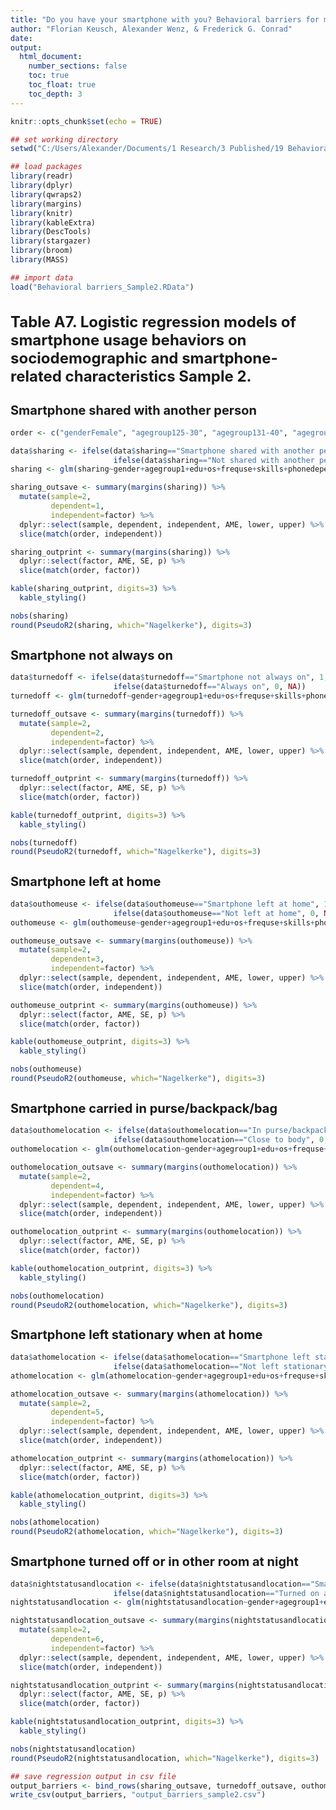 ---
title: "Do you have your smartphone with you? Behavioral barriers for measuring everyday activities with smartphone sensors"
author: "Florian Keusch, Alexander Wenz, & Frederick G. Conrad"
date: 
output:
  html_document:
    number_sections: false
    toc: true
    toc_float: true
    toc_depth: 3
---

<style type="text/css">
h1.title {
  font-size: 28px;
}
h1 { /* Header 1 */
  font-size: 24px;
}
h2 { /* Header 2 */
  font-size: 20px;
}
h3 { /* Header 3 */
  font-size: 16px;
}
</style>

```{r setup, include=FALSE}
knitr::opts_chunk$set(echo = TRUE)
```

```{r, message=FALSE, warning=FALSE}
## set working directory
setwd("C:/Users/Alexander/Documents/1 Research/3 Published/19 Behavioral barriers/Data/v2")

## load packages
library(readr)
library(dplyr)
library(qwraps2)
library(margins)
library(knitr)
library(kableExtra)
library(DescTools)
library(stargazer)
library(broom)
library(MASS)

## import data
load("Behavioral barriers_Sample2.RData")
```

# Table A7. Logistic regression models of smartphone usage behaviors on sociodemographic and smartphone-related characteristics Sample 2.
## Smartphone shared with another person
```{r}
order <- c("genderFemale", "agegroup125-30", "agegroup131-40", "agegroup141-50", "agegroup151-60", "agegroup161+", "eduHigh school degree", "eduCollege degree", "osAndroid", "osOther OS", "frequseEvery day", "frequseSeveral times a day", "skillsIntermediate", "skillsAdvanced", "phonedependentYes")

data$sharing <- ifelse(data$sharing=="Smartphone shared with another person", 1,
                       ifelse(data$sharing=="Not shared with another person", 0, NA))
sharing <- glm(sharing~gender+agegroup1+edu+os+frequse+skills+phonedependent, data, family="binomial")

sharing_outsave <- summary(margins(sharing)) %>%
  mutate(sample=2,
         dependent=1,
         independent=factor) %>%
  dplyr::select(sample, dependent, independent, AME, lower, upper) %>%
  slice(match(order, independent))

sharing_outprint <- summary(margins(sharing)) %>%
  dplyr::select(factor, AME, SE, p) %>%
  slice(match(order, factor))

kable(sharing_outprint, digits=3) %>%
  kable_styling()

nobs(sharing)
round(PseudoR2(sharing, which="Nagelkerke"), digits=3)
```

## Smartphone not always on
```{r}
data$turnedoff <- ifelse(data$turnedoff=="Smartphone not always on", 1,
                       ifelse(data$turnedoff=="Always on", 0, NA))
turnedoff <- glm(turnedoff~gender+agegroup1+edu+os+frequse+skills+phonedependent, data, family="binomial")

turnedoff_outsave <- summary(margins(turnedoff)) %>%
  mutate(sample=2,
         dependent=2,
         independent=factor) %>%
  dplyr::select(sample, dependent, independent, AME, lower, upper) %>%
  slice(match(order, independent))

turnedoff_outprint <- summary(margins(turnedoff)) %>%
  dplyr::select(factor, AME, SE, p) %>%
  slice(match(order, factor))

kable(turnedoff_outprint, digits=3) %>%
  kable_styling()

nobs(turnedoff)
round(PseudoR2(turnedoff, which="Nagelkerke"), digits=3)
```

## Smartphone left at home
```{r}
data$outhomeuse <- ifelse(data$outhomeuse=="Smartphone left at home", 1,
                       ifelse(data$outhomeuse=="Not left at home", 0, NA))
outhomeuse <- glm(outhomeuse~gender+agegroup1+edu+os+frequse+skills+phonedependent, data, family="binomial")

outhomeuse_outsave <- summary(margins(outhomeuse)) %>%
  mutate(sample=2,
         dependent=3,
         independent=factor) %>%
  dplyr::select(sample, dependent, independent, AME, lower, upper) %>%
  slice(match(order, independent))

outhomeuse_outprint <- summary(margins(outhomeuse)) %>%
  dplyr::select(factor, AME, SE, p) %>%
  slice(match(order, factor))

kable(outhomeuse_outprint, digits=3) %>%
  kable_styling()

nobs(outhomeuse)
round(PseudoR2(outhomeuse, which="Nagelkerke"), digits=3)
```

## Smartphone carried in purse/backpack/bag
```{r}
data$outhomelocation <- ifelse(data$outhomelocation=="In purse/backpack/bag", 1,
                       ifelse(data$outhomelocation=="Close to body", 0, NA))
outhomelocation <- glm(outhomelocation~gender+agegroup1+edu+os+frequse+skills+phonedependent, data, family="binomial")

outhomelocation_outsave <- summary(margins(outhomelocation)) %>%
  mutate(sample=2,
         dependent=4,
         independent=factor) %>%
  dplyr::select(sample, dependent, independent, AME, lower, upper) %>%
  slice(match(order, independent))

outhomelocation_outprint <- summary(margins(outhomelocation)) %>%
  dplyr::select(factor, AME, SE, p) %>%
  slice(match(order, factor))

kable(outhomelocation_outprint, digits=3) %>%
  kable_styling()

nobs(outhomelocation)
round(PseudoR2(outhomelocation, which="Nagelkerke"), digits=3)
```

## Smartphone left stationary when at home
```{r}
data$athomelocation <- ifelse(data$athomelocation=="Smartphone left stationary when at home", 1,
                       ifelse(data$athomelocation=="Not left stationary when at home", 0, NA))
athomelocation <- glm(athomelocation~gender+agegroup1+edu+os+frequse+skills+phonedependent, data, family="binomial")

athomelocation_outsave <- summary(margins(athomelocation)) %>%
  mutate(sample=2,
         dependent=5,
         independent=factor) %>%
  dplyr::select(sample, dependent, independent, AME, lower, upper) %>%
  slice(match(order, independent))

athomelocation_outprint <- summary(margins(athomelocation)) %>%
  dplyr::select(factor, AME, SE, p) %>%
  slice(match(order, factor))

kable(athomelocation_outprint, digits=3) %>%
  kable_styling()

nobs(athomelocation)
round(PseudoR2(athomelocation, which="Nagelkerke"), digits=3)
```

## Smartphone turned off or in other room at night
```{r}
data$nightstatusandlocation <- ifelse(data$nightstatusandlocation=="Smartphone turned off or in other room at night", 1,
                       ifelse(data$nightstatusandlocation=="Turned on and in same room at night", 0, NA))
nightstatusandlocation <- glm(nightstatusandlocation~gender+agegroup1+edu+os+frequse+skills+phonedependent, data, family="binomial")

nightstatusandlocation_outsave <- summary(margins(nightstatusandlocation)) %>%
  mutate(sample=2,
         dependent=6,
         independent=factor) %>%
  dplyr::select(sample, dependent, independent, AME, lower, upper) %>%
  slice(match(order, independent))

nightstatusandlocation_outprint <- summary(margins(nightstatusandlocation)) %>%
  dplyr::select(factor, AME, SE, p) %>%
  slice(match(order, factor))

kable(nightstatusandlocation_outprint, digits=3) %>%
  kable_styling()

nobs(nightstatusandlocation)
round(PseudoR2(nightstatusandlocation, which="Nagelkerke"), digits=3)

## save regression output in csv file
output_barriers <- bind_rows(sharing_outsave, turnedoff_outsave, outhomeuse_outsave, outhomelocation_outsave, athomelocation_outsave, nightstatusandlocation_outsave)
write_csv(output_barriers, "output_barriers_sample2.csv")
```
